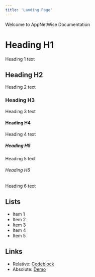 ```yaml
---
title: 'Landing Page'
---
```


Welcome to AppNetWise Documentation

# Heading H1

Heading 1 text

## Heading H2

Heading 2 text

### Heading H3

Heading 3 text

#### Heading H4

Heading 4 text

##### Heading H5

Heading 5 text

###### Heading H6

Heading 6 text

## Lists

- Item 1
- Item 2
- Item 3
- Item 4
- Item 5

## Links

- Relative: [Codeblock](/codeblock)
- Absolute: [Demo](https://learn.hasura.io/graphql/react)
